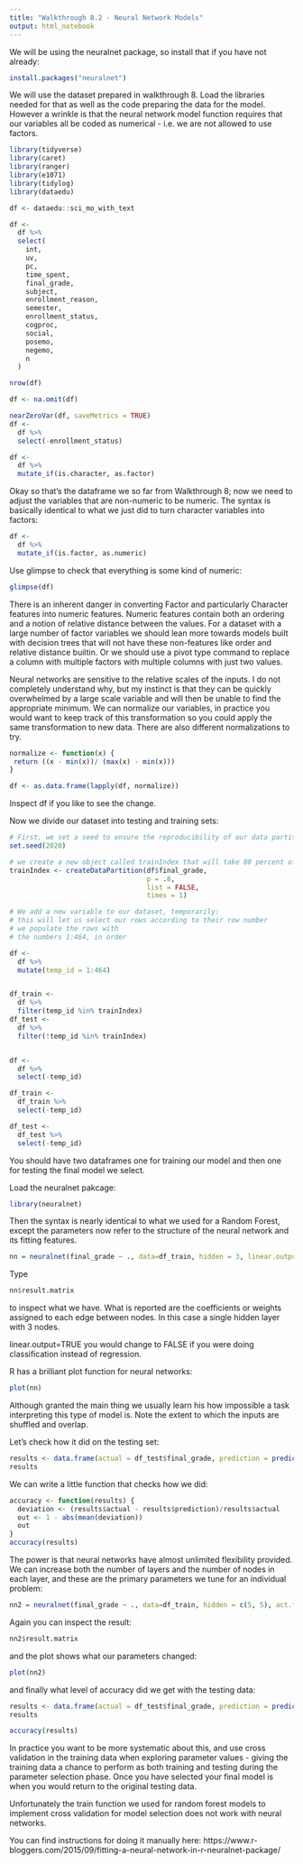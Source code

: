 ```yaml
---
title: "Walkthrough 8.2 - Neural Network Models"
output: html_notebook
---
```


We will be using the neuralnet package, so install that if you have not already:

```r
install.packages("neuralnet")
```

We will use the dataset prepared in walkthrough 8. Load the libraries needed for that as well as the code preparing the data for the model. However a wrinkle is that the neural network model function requires that our variables all be coded as numerical - i.e. we are not allowed to use factors.

```r
library(tidyverse)
library(caret)
library(ranger)
library(e1071)
library(tidylog)
library(dataedu)

df <- dataedu::sci_mo_with_text

df <- 
  df %>%
  select(
    int,
    uv,
    pc,
    time_spent,
    final_grade,
    subject,
    enrollment_reason,
    semester,
    enrollment_status,
    cogproc,
    social,
    posemo,
    negemo,
    n
  )

nrow(df)

df <- na.omit(df)

nearZeroVar(df, saveMetrics = TRUE)
df <- 
  df %>% 
  select(-enrollment_status)

df <- 
  df %>% 
  mutate_if(is.character, as.factor)
```

Okay so that's the dataframe we so far from Walkthrough 8; now we need to adjust the variables that are non-numeric to be numeric. The syntax is basically identical to what we just did to turn character variables into factors:

```r
df <- 
  df %>% 
  mutate_if(is.factor, as.numeric)
```

Use glimpse to check that everything is some kind of numeric:

```r
glimpse(df)
```

There is an inherent danger in converting Factor and particularly Character features into numeric features. Numeric features contain both an ordering and a notion of relative distance between the values. For a dataset with a large number of factor variables we should lean more towards models built with decision trees that will not have these non-features like order and relative distance builtin. Or we should use a pivot type command to replace a column with multiple factors with multiple columns with just two values. 

Neural networks are sensitive to the relative scales of the inputs. I do not completely understand why, but my instinct is that they can be quickly overwhelmed by a large scale variable and will then be unable to find the appropriate minimum. We can normalize our variables, in practice you would want to keep track of this transformation so you could apply the same transformation to new data. There are also different normalizations to try.

```r
normalize <- function(x) {
 return ((x - min(x))/ (max(x) - min(x)))
}

df <- as.data.frame(lapply(df, normalize))
```

Inspect df if you like to see the change.

Now we divide our dataset into testing and training sets:

```r
# First, we set a seed to ensure the reproducibility of our data partition.
set.seed(2020)

# we create a new object called trainIndex that will take 80 percent of the data
trainIndex <- createDataPartition(df$final_grade,
                                  p = .8, 
                                  list = FALSE,
                                  times = 1)

# We add a new variable to our dataset, temporarily:
# this will let us select our rows according to their row number
# we populate the rows with
# the numbers 1:464, in order

df <- 
  df %>% 
  mutate(temp_id = 1:464)


df_train <- 
  df %>% 
  filter(temp_id %in% trainIndex)
df_test <- 
  df %>% 
  filter(!temp_id %in% trainIndex)


df <- 
  df %>% 
  select(-temp_id)

df_train <- 
  df_train %>% 
  select(-temp_id)

df_test <- 
  df_test %>% 
  select(-temp_id)
```

You should have two dataframes one for training our model and then one for testing the final model we select.

Load the neuralnet pakcage:

```r
library(neuralnet)
```

Then the syntax is nearly identical to what we used for a Random Forest, except the parameters now refer to the structure of the neural network and its fitting features. 

```r
nn = neuralnet(final_grade ~ ., data=df_train, hidden = 3, linear.output = TRUE, threshold=0.01)
```

Type 
```r
nn$result.matrix
```
to inspect what we have. What is reported are the coefficients or weights assigned to each edge between nodes. In this case a single hidden layer with 3 nodes. 

linear.output=TRUE you would change to FALSE if you were doing classification instead of regression.

R has a brilliant plot function for neural networks:

```r
plot(nn)
```

Although granted the main thing we usually learn his how impossible a task interpreting this type of model is. Note the extent to which the inputs are shuffled and overlap.

Let's check how it did on the testing set:
```r
results <- data.frame(actual = df_test$final_grade, prediction = predict(nn, newdata=df_test))
results
```

We can write a little function that checks how we did:
```r
accuracy <- function(results) {
  deviation <- (results$actual - results$prediction)/results$actual
  out <- 1 - abs(mean(deviation))
  out
}
accuracy(results)
```


The power is that neural networks have almost unlimited flexibility provided. We can increase both the number of layers and the number of nodes in each layer, and these are the primary parameters we tune for an individual problem:

```r
nn2 = neuralnet(final_grade ~ ., data=df_train, hidden = c(5, 5), act.fct = "logistic", linear.output = FALSE)
```

Again you can inspect the result:
```r
nn2$result.matrix
```

and the plot shows what our parameters changed:
```r
plot(nn2)
```

and finally what level of accuracy did we get with the testing data:

```r
results <- data.frame(actual = df_test$final_grade, prediction = predict(nn2, newdata=df_test))
results
```

```r
accuracy(results)
```

In practice you want to be more systematic about this, and use cross validation in the training data when exploring parameter values - giving the training data a chance to perform as both training and testing during the parameter selection phase. Once you have selected your final model is when you would return to the original testing data.

Unfortunately the train function we used for random forest models to implement cross validation for model selection does not work with neural networks.

You can find instructions for doing it manually here: https://www.r-bloggers.com/2015/09/fitting-a-neural-network-in-r-neuralnet-package/






